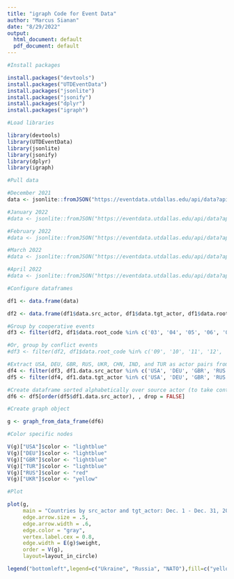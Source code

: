 ```yaml
---
title: "igraph Code for Event Data"
author: "Marcus Sianan"
date: "8/29/2022"
output:
  html_document: default
  pdf_document: default
---
```


```r
#Install packages

install.packages("devtools")
install.packages("UTDEventData")
install.packages("jsonlite")
install.packages("jsonify")
install.packages("dplyr")
install.packages("igraph")
```

```r
#Load libraries

library(devtools)
library(UTDEventData)
library(jsonlite)
library(jsonify)
library(dplyr)
library(igraph)
```

```r
#Pull data

#December 2021
data <- jsonlite::fromJSON("https://eventdata.utdallas.edu/api/data?api_key=DuKE0xxIVofZfbzWjmfgGwQc3UM8JR63&query={%22$and%22:[{%22country_code%22:{%22$in%22:[%22USA%22,%22DEU%22,%22GBR%22,%22RUS%22,%22UKR%22,%22CHN%22,%22IND%22,%22TUR%22,%22BLR%22]}},{%22date8%22:{%22$gte%22:%2220211201%22,%22$lte%22:%2220211231%22}}]}&datasource=phoenix_v3")

#January 2022
#data <- jsonlite::fromJSON("https://eventdata.utdallas.edu/api/data?api_key=DuKE0xxIVofZfbzWjmfgGwQc3UM8JR63&query={%22$and%22:[{%22country_code%22:{%22$in%22:[%22USA%22,%22DEU%22,%22GBR%22,%22RUS%22,%22UKR%22,%22CHN%22,%22IND%22,%22TUR%22,%22BLR%22]}},{%22date8%22:{%22$gte%22:%2220220101%22,%22$lte%22:%2220220131%22}}]}&datasource=phoenix_v3")

#February 2022
#data <- jsonlite::fromJSON("https://eventdata.utdallas.edu/api/data?api_key=DuKE0xxIVofZfbzWjmfgGwQc3UM8JR63&query={%22$and%22:[{%22country_code%22:{%22$in%22:[%22USA%22,%22DEU%22,%22GBR%22,%22RUS%22,%22UKR%22,%22CHN%22,%22IND%22,%22TUR%22,%22BLR%22]}},{%22date8%22:{%22$gte%22:%2220220201%22,%22$lte%22:%2220220228%22}}]}&datasource=phoenix_v3")

#March 2022
#data <- jsonlite::fromJSON("https://eventdata.utdallas.edu/api/data?api_key=DuKE0xxIVofZfbzWjmfgGwQc3UM8JR63&query={%22$and%22:[{%22country_code%22:{%22$in%22:[%22USA%22,%22DEU%22,%22GBR%22,%22RUS%22,%22UKR%22,%22CHN%22,%22IND%22,%22TUR%22,%22BLR%22]}},{%22date8%22:{%22$gte%22:%2220220301%22,%22$lte%22:%2220220331%22}}]}&datasource=phoenix_v3")

#April 2022
#data <- jsonlite::fromJSON("https://eventdata.utdallas.edu/api/data?api_key=DuKE0xxIVofZfbzWjmfgGwQc3UM8JR63&query={%22$and%22:[{%22country_code%22:{%22$in%22:[%22USA%22,%22DEU%22,%22GBR%22,%22RUS%22,%22UKR%22,%22CHN%22,%22IND%22,%22TUR%22,%22BLR%22]}},{%22date8%22:{%22$gte%22:%2220220401%22,%22$lte%22:%2220220430%22}}]}&datasource=phoenix_v3")
```

```r
#Configure dataframes

df1 <- data.frame(data) 

df2 <- data.frame(df1$data.src_actor, df1$data.tgt_actor, df1$data.root_code)

#Group by cooperative events
df3 <- filter(df2, df1$data.root_code %in% c('03', '04', '05', '06', '07', '08'))

#Or, group by conflict events
#df3 <- filter(df2, df1$data.root_code %in% c('09', '10', '11', '12', '13', '14', '15', '16', '17', '18', '19', '20'))

#Extract USA, DEU, GBR, RUS, UKR, CHN, IND, and TUR as actor pairs from "src_actor" and "tgt_actor" categories 
df4 <- filter(df3, df1.data.src_actor %in% c('USA', 'DEU', 'GBR', 'RUS', 'UKR', 'CHN', 'IND', 'TUR'))
df5 <- filter(df4, df1.data.tgt_actor %in% c('USA', 'DEU', 'GBR', 'RUS', 'UKR', 'CHN', 'IND', 'TUR'))

#Create dataframe sorted alphabetically over source actor (to take control back from igraph's node positioning)
df6 <- df5[order(df5$df1.data.src_actor), , drop = FALSE]
```

```r
#Create graph object

g <- graph_from_data_frame(df6)
```

```r
#Color specific nodes

V(g)["USA"]$color <- "lightblue"
V(g)["DEU"]$color <- "lightblue"
V(g)["GBR"]$color <- "lightblue"
V(g)["TUR"]$color <- "lightblue"
V(g)["RUS"]$color <- "red"
V(g)["UKR"]$color <- "yellow"
```

```r
#Plot

plot(g,
     main = "Countries by src_actor and tgt_actor: Dec. 1 - Dec. 31, 2021",
     edge.arrow.size = .5,
     edge.arrow.width = .6, 
     edge.color = "gray", 
     vertex.label.cex = 0.8,
     edge.width = E(g)$weight,
     order = V(g),
     layout=layout_in_circle)

legend("bottomleft",legend=c("Ukraine", "Russia", "NATO"),fill=c("yellow","red","lightblue"))
```
